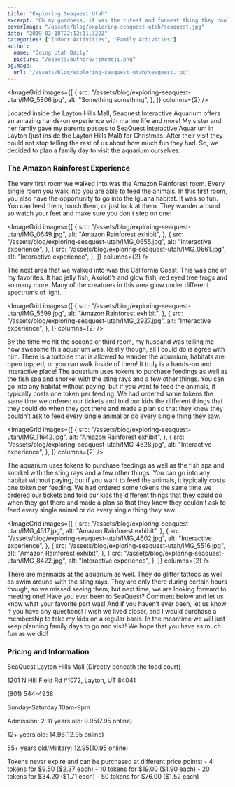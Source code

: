 ```yaml
---
title: "Exploring Seaquest Utah"
excerpt: 'Oh my goodness, it was the cutest and funnest thing they could have done. I loved their laughs and smiles throughout. That night while we were at home my husband was sitting on the floor doing a puzzle with the kid, and he exclaimed, "Oh my goodness, my feet have never been this soft before. We need to go back monthly!'
coverImage: "/assets/blog/exploring-seaquest-utah/seaquest.jpg"
date: "2019-02-18T22:12:11.322Z"
categories: ["Indoor Activities", "Family Activities"]
author:
  name: "Doing Utah Daily"
  picture: "/assets/authors/jjmemoji.png"
ogImage:
  url: "/assets/blog/exploring-seaquest-utah/seaquest.jpg"
---
```


<ImageGrid
  images={[
    {
      src: "/assets/blog/exploring-seaquest-utah/IMG_5806.jpg",
      alt: "Something something",
    },
  ]}
  columns={2}
/>

<CalloutBox type="info">
  Located inside the Layton Hills Mall, Seaquest Interactive Aquarium offers an
  amazing hands-on experience with marine life and more!
</CalloutBox>

<Paragraph>
  My sister and her family gave my parents passes to SeaQuest Interactive
  Aquarium in Layton (just inside the Layton Hills Mall) for Christmas. After
  their visit they could not stop telling the rest of us about how much fun they
  had. So, we decided to plan a family day to visit the aquarium ourselves.
</Paragraph>

<H3>The Amazon Rainforest Experience</H3>

<Paragraph>
  The very first room we walked into was the Amazon Rainforest room. Every
  single room you walk into you are able to feed the animals. In this first
  room, you also have the opportunity to go into the Iguana habitat. It was so
  fun. You can feed them, touch them, or just look at them. They wander around
  so watch your feet and make sure you don't step on one!
</Paragraph>

<ImageGrid
  images={[
    {
      src: "/assets/blog/exploring-seaquest-utah/IMG_0649.jpg",
      alt: "Amazon Rainforest exhibit",
    },
    {
      src: "/assets/blog/exploring-seaquest-utah/IMG_0655.jpg",
      alt: "Interactive experience",
    },
    {
      src: "/assets/blog/exploring-seaquest-utah/IMG_0661.jpg",
      alt: "Interactive experience",
    },
  ]}
  columns={2}
/>

<Paragraph>
  The next area that we walked into was the California Coast. This was one of my
  favorites. It had jelly fish, Axolotl’s and glow fish, red eyed tree frogs and
  so many more. Many of the creatures in this area glow under different
  spectrums of light.
</Paragraph>

<ImageGrid
  images={[
    {
      src: "/assets/blog/exploring-seaquest-utah/IMG_5599.jpg",
      alt: "Amazon Rainforest exhibit",
    },
    {
      src: "/assets/blog/exploring-seaquest-utah/IMG_2927.jpg",
      alt: "Interactive experience",
    },
  ]}
  columns={2}
/>

<Paragraph>
  By the time we hit the second or third room, my husband was telling me how
  awesome this aquarium was. Really though, all I could do is agree with him.
  There is a tortoise that is allowed to wander the aquarium, habitats are open
  topped, or you can walk inside of them! It truly is a hands-on and interactive
  place!
</Paragraph>

<Paragraph>
  The aquarium uses tokens to purchase feedings as well as the fish spa and
  snorkel with the sting rays and a few other things. You can go into any
  habitat without paying, but if you want to feed the animals, it typically
  costs one token per feeding. We had ordered some tokens the same time we
  ordered our tickets and told our kids the different things that they could do
  when they got there and made a plan so that they knew they couldn’t ask to
  feed every single animal or do every single thing they saw.
</Paragraph>

<ImageGrid
  images={[
    {
      src: "/assets/blog/exploring-seaquest-utah/IMG_11642.jpg",
      alt: "Amazon Rainforest exhibit",
    },
    {
      src: "/assets/blog/exploring-seaquest-utah/IMG_4628.jpg",
      alt: "Interactive experience",
    },
  ]}
  columns={2}
/>

<Paragraph>
  The aquarium uses tokens to purchase feedings as well as the fish spa and
  snorkel with the sting rays and a few other things. You can go into any
  habitat without paying, but if you want to feed the animals, it typically
  costs one token per feeding. We had ordered some tokens the same time we
  ordered our tickets and told our kids the different things that they could do
  when they got there and made a plan so that they knew they couldn’t ask to
  feed every single animal or do every single thing they saw.
</Paragraph>

<ImageGrid
  images={[
    {
      src: "/assets/blog/exploring-seaquest-utah/IMG_4517.jpg",
      alt: "Amazon Rainforest exhibit",
    },
    {
      src: "/assets/blog/exploring-seaquest-utah/IMG_4602.jpg",
      alt: "Interactive experience",
    },
    {
      src: "/assets/blog/exploring-seaquest-utah/IMG_5516.jpg",
      alt: "Amazon Rainforest exhibit",
    },
    {
      src: "/assets/blog/exploring-seaquest-utah/IMG_8422.jpg",
      alt: "Interactive experience",
    },
  ]}
  columns={2}
/>

<Paragraph>
  There are mermaids at the aquarium as well. They do glitter tattoos as well as
  swim around with the sting rays. They are only there during certain hours
  though, so we missed seeing them, but next time, we are looking forward to
  meeting one! Have you ever been to SeaQuest? Comment below and let us know
  what your favorite part was! And if you haven’t ever been, let us know if you
  have any questions! I wish we lived closer, and I would purchase a membership
  to take my kids on a regular basis. In the meantime we will just keep planning
  family days to go and visit! We hope that you have as much fun as we did!
</Paragraph>

<H3>Pricing and Information</H3>

<CalloutBox type="tip">
SeaQuest Layton Hills Mall (Directly beneath the food court)

1201 N Hill Field Rd
#1072, Layton, UT 84041

(801) 544-4938

Sunday-Saturday 10am-9pm

Admission: 2-11 years old: $9.95 ($7.95 online)

12+ years old: $14.96 ($12.95 online)

55+ years old/Military: $12.95 ($10.95 online)

</CalloutBox>

<CalloutBox type="tip">
  Tokens never expire and can be purchased at different price points: - 4 tokens
  for $9.50 ($2.37 each) - 10 tokens for $19.00 ($1.90 each) - 20 tokens for
  $34.20 ($1.71 each) - 50 tokens for $76.00 ($1.52 each)
</CalloutBox>
